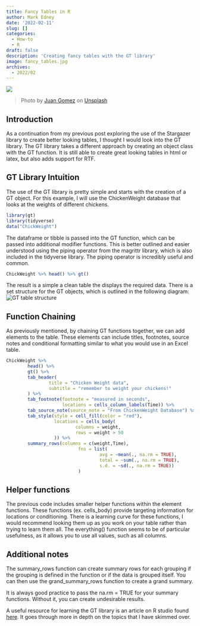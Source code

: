 ```yaml
---
title: Fancy Tables in R
author: Mark Edney
date: '2022-02-11'
slug: []
categories:
  - How-to
  - R
draft: false
description: 'Creating fancy tables with the GT library'
image: fancy_tables.jpg
archives:
  - 2022/02
---
```


![](fancy_tables.jpg)

> Photo by [Juan Gomez](https://unsplash.com/@nosoylasonia?utm_source=unsplash&utm_medium=referral&utm_content=creditCopyText) on <a href="">[Unsplash](https://unsplash.com/s/photos/tables?utm_source=unsplash&utm_medium=referral&utm_content=creditCopyText)

## Introduction

As a continuation from my previous post exploring the use of the Stargazer library to create better looking tables, I thought I would look into the GT library. The GT library takes a different approach by creating an object class with the GT function. It is still able to create great looking tables in html or latex, but also adds support for RTF.

## GT Library Intuition

The use of the GT library is pretty simple and starts with the creation of a GT object. For this example, I will use the ChickenWeight database that looks at the weights of different chickens.

```r

library(gt)
library(tidyverse)
data("ChickWeight")
```

The dataframe or tibble is passed into the GT function, which can be passed into additional modifier functions. This is better outlined and easier understood using the piping operator from the magrittr library, which is also included in the tidyverse library. The piping operator is incredibly useful and common.

```r
ChickWeight %>% head() %>% gt()
```

The result is a simple a clean table the displays the required data. There is a set structure for the GT objects, which is outlined in the following diagram: ![GT table structure](images/gt_parts_of_a_table.svg)

## Function Chaining

As previously mentioned, by chaining GT functions together, we can add elements to the table. These elements can include titles, footnotes, source notes and conditional formatting similar to what you would use in an Excel table.

```r
ChickWeight %>%
        head() %>%
        gt() %>%
        tab_header(
                title = "Chicken Weight data", 
                subtitle = "remember to weight your chickens!"
        ) %>%
        tab_footnote(footnote = "measured in seconds",
                     locations = cells_column_labels(Time)) %>%
        tab_source_note(source_note = "From ChickenWeight Database") %>%
        tab_style(style = cell_fill(color = "red"),
                  locations = cells_body(
                          columns = weight,
                          rows = weight > 50
                  )) %>%
        summary_rows(columns = c(weight,Time),
                           fns = list(
                                   avg = ~mean(., na.rm = TRUE),
                                   total = ~sum(., na.rm = TRUE),
                                   s.d. = ~sd(., na.rm = TRUE))
                           )
```

## Helper functions

The previous code includes smaller helper functions within the element functions. These functions (ex. cells_body) provide targeting information for locations or conditioning. There is a learning curve for these functions, I would recommend looking them up as you work on your table rather than trying to learn them all. The everything() function seems to be of particular usefulness, as it allows you to use all values, such as all columns.

## Additional notes

The summary_rows function can create summary rows for each grouping if the grouping is defined in the function or if the data is grouped itself. You can then use the grand_summary_rows function to create a grand summary.

It is always good practice to pass the na.rm = TRUE for your summary functions. Without it, you can create undesirable results.

A useful resource for learning the GT library is an article on R studio found [here](https://gt.rstudio.com/articles/intro-creating-gt-tables.html). It goes through more in depth on the topics that I have skimmed over.
